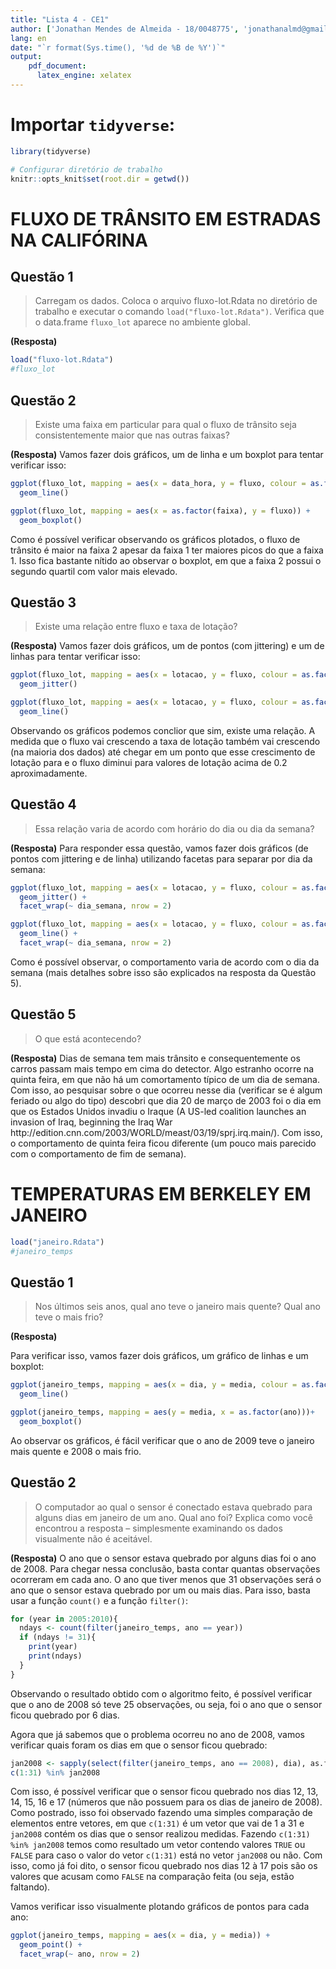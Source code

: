 ```yaml
---
title: "Lista 4 - CE1"
author: ['Jonathan Mendes de Almeida - 18/0048775', 'jonathanalmd@gmail.com', 'jonathan@aluno.unb.br','https://jonyddev.github.io']
lang: en
date: "`r format(Sys.time(), '%d de %B de %Y')`"
output:
    pdf_document:
      latex_engine: xelatex
---
```

# Importar `tidyverse`:

```r
library(tidyverse)
```


```r
# Configurar diretório de trabalho
knitr::opts_knit$set(root.dir = getwd())
```

# FLUXO DE TRÂNSITO EM ESTRADAS NA CALIFÓRINA

## Questão 1
> Carregam os dados. Coloca o arquivo fluxo-lot.Rdata no diretório de trabalho e executar o comando `load("fluxo-lot.Rdata")`. Verifica que o data.frame `fluxo_lot` aparece no ambiente global.

**(Resposta)**
```r
load("fluxo-lot.Rdata")
#fluxo_lot
```

## Questão 2
> Existe uma faixa em particular para qual o fluxo de trânsito seja consistentemente maior que nas outras faixas?

**(Resposta)**
Vamos fazer dois gráficos, um de linha e um boxplot para tentar verificar isso:

```r
ggplot(fluxo_lot, mapping = aes(x = data_hora, y = fluxo, colour = as.factor(faixa)))+
  geom_line()

ggplot(fluxo_lot, mapping = aes(x = as.factor(faixa), y = fluxo)) +
  geom_boxplot()
```

Como é possível verificar observando os gráficos plotados, o fluxo de trânsito é maior na faixa 2 apesar da faixa 1 ter maiores picos do que a faixa 1. Isso fica bastante nítido ao observar o boxplot, em que a faixa 2 possui o segundo quartil com valor mais elevado. 

## Questão 3
> Existe uma relação entre fluxo e taxa de lotação?

**(Resposta)**
Vamos fazer dois gráficos, um de pontos (com jittering) e um de linhas para tentar verificar isso:

```r
ggplot(fluxo_lot, mapping = aes(x = lotacao, y = fluxo, colour = as.factor(faixa)))+
  geom_jitter()

ggplot(fluxo_lot, mapping = aes(x = lotacao, y = fluxo, colour = as.factor(faixa)))+
  geom_line()
```

Observando os gráficos podemos conclior que sim, existe uma relação. A medida que o fluxo vai crescendo a taxa de lotação também vai crescendo (na maioria dos dados) até chegar em um ponto que esse crescimento de lotação para e o fluxo diminui para valores de lotação acima de 0.2 aproximadamente.

## Questão 4
> Essa relação varia de acordo com horário do dia ou dia da semana?

**(Resposta)**
Para responder essa questão, vamos fazer dois gráficos (de pontos com jittering e de linha) utilizando facetas para separar por dia da semana:

```r
ggplot(fluxo_lot, mapping = aes(x = lotacao, y = fluxo, colour = as.factor(faixa)))+
  geom_jitter() +
  facet_wrap(~ dia_semana, nrow = 2)

ggplot(fluxo_lot, mapping = aes(x = lotacao, y = fluxo, colour = as.factor(faixa)))+
  geom_line() +
  facet_wrap(~ dia_semana, nrow = 2)
```

Como é possível observar, o comportamento varia de acordo com o dia da semana (mais detalhes sobre isso são explicados na resposta da Questão 5).

## Questão 5
> O que está acontecendo?

**(Resposta)**
Dias de semana tem mais trânsito e consequentemente os carros passam mais tempo em cima do detector. Algo estranho ocorre na quinta feira, em que não há um comortamento típico de um dia de semana. Com isso, ao pesquisar sobre o que ocorreu nesse dia (verificar se é algum feriado ou algo do tipo) descobri que dia 20 de março de 2003 foi o dia em que os Estados Unidos invadiu o Iraque (A US-led coalition launches an invasion of Iraq, beginning the Iraq War http://edition.cnn.com/2003/WORLD/meast/03/19/sprj.irq.main/). Com isso, o comportamento de quinta feira ficou diferente (um pouco mais parecido com o comportamento de fim de semana).

# TEMPERATURAS EM BERKELEY EM JANEIRO
```r
load("janeiro.Rdata")
#janeiro_temps
```

## Questão 1
> Nos últimos seis anos, qual ano teve o janeiro mais quente? Qual ano teve o mais frio?

**(Resposta)**

Para verificar isso, vamos fazer dois gráficos, um gráfico de linhas e um boxplot:

```r
ggplot(janeiro_temps, mapping = aes(x = dia, y = media, colour = as.factor(ano)))+
  geom_line()

ggplot(janeiro_temps, mapping = aes(y = media, x = as.factor(ano)))+
  geom_boxplot()
```

Ao observar os gráficos, é fácil verificar que o ano de 2009 teve o janeiro mais quente e 2008 o mais frio.

## Questão 2
> O computador ao qual o sensor é conectado estava quebrado para alguns dias em janeiro de um ano. Qual ano foi? Explica como você encontrou a resposta – simplesmente examinando os dados visualmente não é aceitável.

**(Resposta)**
O ano que o sensor estava quebrado por alguns dias foi o ano de 2008. Para chegar nessa conclusão, basta contar quantas observações ocorreram em cada ano. O ano que tiver menos que 31 observações será o ano que o sensor estava quebrado por um ou mais dias. Para isso, basta usar a função `count()` e a função `filter()`:

```r
for (year in 2005:2010){
  ndays <- count(filter(janeiro_temps, ano == year))
  if (ndays != 31){
    print(year)
    print(ndays)
  }
}
```

Observando o resultado obtido com o algoritmo feito, é possível verificar que o ano de 2008 só teve 25 observações, ou seja, foi o ano que o sensor ficou quebrado por 6 dias. 

Agora que já sabemos que o problema ocorreu no ano de 2008, vamos verificar quais foram os dias em que o sensor ficou quebrado:

```r
jan2008 <- sapply(select(filter(janeiro_temps, ano == 2008), dia), as.factor)
c(1:31) %in% jan2008
```

Com isso, é possível verificar que o sensor ficou quebrado nos dias 12, 13, 14, 15, 16 e 17 (números que não possuem para os dias de janeiro de 2008). Como postrado, isso foi observado fazendo uma simples comparação de elementos entre vetores, em que `c(1:31)` é um vetor que vai de 1 a 31 e `jan2008` contém os dias que o sensor realizou medidas. Fazendo `c(1:31) %in% jan2008` temos como resultado um vetor contendo valores `TRUE` ou `FALSE` para caso o valor do vetor `c(1:31)` está no vetor `jan2008` ou não. Com isso, como já foi dito, o sensor ficou quebrado nos dias 12 à 17 pois são os valores que acusam como `FALSE` na comparação feita (ou seja, estão faltando).

Vamos verificar isso visualmente plotando gráficos de pontos para cada ano:

```r
ggplot(janeiro_temps, mapping = aes(x = dia, y = media)) + 
  geom_point() +
  facet_wrap(~ ano, nrow = 2)
```







